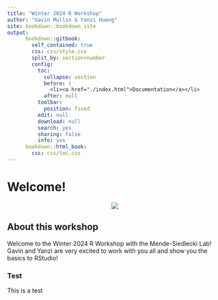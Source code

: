 ```yaml
--- 
title: "Winter 2024 R Workshop"
author: "Gavin Mullin & Yanzi Huang"
site: bookdown::bookdown_site
output:
      bookdown::gitbook:
        self_contained: true
        css: css/style.css
        split_by: section+number
        config:
          toc:
            collapse: section
            before: |
              <li><a href="./index.html">Documentation</a></li>
            after: null
          toolbar:
            position: fixed
          edit: null
          download: null
          search: yes
          sharing: false
          info: yes
      bookdown::html_book:
        css: css/toc.css
---
```

# Welcome!
<center>
![](https://pyxis.nymag.com/v1/imgs/836/766/6d48af4bc721045a59847a4459cc53e570-drag-race-laganja.jpg)
</center>

## About this workshop
Welcome to the Winter 2024 R Workshop with the Mende-Siedlecki Lab! Gavin and Yanzi are very excited to work with you all and show you the basics to RStudio!

### Test
This is a test

